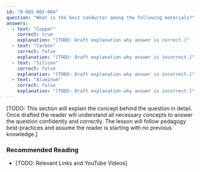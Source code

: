```yaml
---
id: "B-005-002-004"
question: "What is the best conductor among the following materials?"
answers:
  - text: "Copper"
    correct: true
    explanation: "[TODO: Draft explanation why answer is correct.]"
  - text: "Carbon"
    correct: false
    explanation: "[TODO: Draft explanation why answer is incorrect.]"
  - text: "Silicon"
    correct: false
    explanation: "[TODO: Draft explanation why answer is incorrect.]"
  - text: "Aluminum"
    correct: false
    explanation: "[TODO: Draft explanation why answer is incorrect.]"
---
```


[TODO: This section will explain the concept behind the question in detail. Once drafted the reader will understand all necessary concepts to answer the question confidently and correctly. The lesson will follow pedagogy best-practices and assume the reader is starting with no previous knowledge.]

### Recommended Reading

- [TODO: Relevant Links and YouTube Videos]
